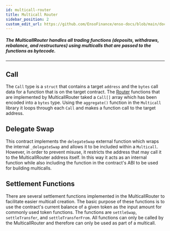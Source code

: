 ```yaml
---
id: multicall-router
title: Multicall Router
sidebar_position: 2
custom_edit_url: https://github.com/EnsoFinance/enso-docs/blob/main/docs/smart-contracts/core/routers/multicall-router.mdx
---
```


##### The MulticallRouter handles all trading functions (deposits, withdraws, rebalance, and restructures) using multicalls that are passed to the functions as bytecode.

---

## Call
The `Call` type is a `struct` that contains a target `address` and the `bytes` call data for a function that is on the target contract. The [Router](routers-overview) functions that are implemented by MulticallRouter taked a `Call[]` array which has been encoded into a `bytes` type. Using the `aggregate()` function in the `Multicall` library it loops through each `Call` and makes a function call to the target address.

## Delegate Swap
This contract implements the `delegateSwap` external function which wraps the internal `_delegateSwap` and allows it to be included within a `Multicall`. However, in order to prevent misuse, it restricts the address that may call it to the MulticallRouter address itself. In this way it acts as an internal function while also including the function in the contract's ABI to be used for building multicalls.

## Settlement Functions
There are several settlement functions implemented in the MulticallRouter to facilitate easier multicall creation. The basic purpose of these functions is to use the contract's current balance of a given token as the input amount for commonly used token functions. The functions are `settleSwap`, `settleTransfer`, and `settleTransferFrom`. All functions can only be called by the MulticallRouter and therefore can only be used as part of a multicall.

